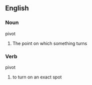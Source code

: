 ==English==

===Noun===
;pivot
#The point on which something turns

===Verb===
;pivot
#to turn on an exact spot